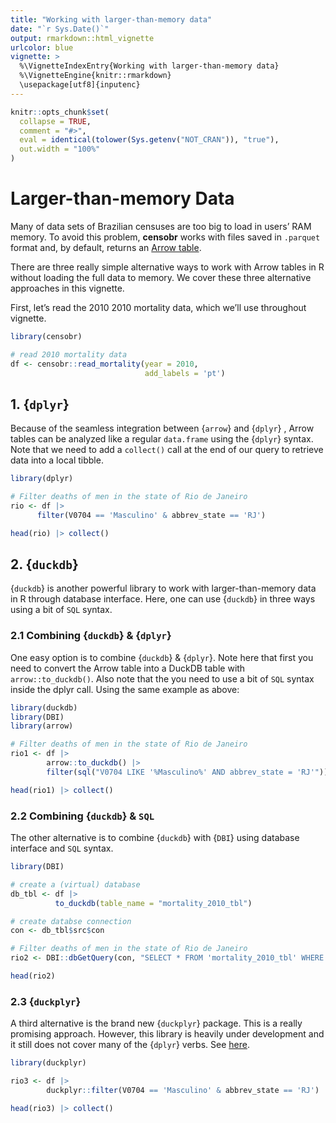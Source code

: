 ```yaml
---
title: "Working with larger-than-memory data"
date: "`r Sys.Date()`"
output: rmarkdown::html_vignette
urlcolor: blue
vignette: >
  %\VignetteIndexEntry{Working with larger-than-memory data}
  %\VignetteEngine{knitr::rmarkdown}
  \usepackage[utf8]{inputenc}
---
```


```r
knitr::opts_chunk$set(
  collapse = TRUE,
  comment = "#>",
  eval = identical(tolower(Sys.getenv("NOT_CRAN")), "true"),
  out.width = "100%"
)

```
# Larger-than-memory Data

Many of data sets of Brazilian censuses are too big to load in users' RAM memory. To avoid this problem, **censobr** works with files saved in `.parquet` format and, by default, returns an [Arrow table](https://arrow.apache.org/docs/r/articles/arrow.html#tabular-data-in-arrow).

There are three really simple alternative ways to work with Arrow tables in R without loading the full data to memory. We cover these three alternative approaches in this vignette.

First, let's read the 2010 2010 mortality data, which we'll use throughout vignette.

```r
library(censobr)

# read 2010 mortality data
df <- censobr::read_mortality(year = 2010,
                              add_labels = 'pt')
```

## 1.  {`dplyr`} 

Because of the seamless integration between {`arrow`} and  {`dplyr`} , Arrow tables can be analyzed like a regular `data.frame` using the {`dplyr`} syntax. Note that we need to add a `collect()` call at the end of our query to retrieve data into a local tibble.

```r
library(dplyr)

# Filter deaths of men in the state of Rio de Janeiro
rio <- df |>
      filter(V0704 == 'Masculino' & abbrev_state == 'RJ')

head(rio) |> collect()

```

## 2. {`duckdb`}

{`duckdb`} is another powerful library to work with larger-than-memory data in R through database interface. Here, one can use {`duckdb`} in three ways using a bit of `SQL` syntax.


### 2.1 Combining {`duckdb`} & {`dplyr`}

One easy option is to combine {`duckdb`} & {`dplyr`}. Note here that first you need to convert the Arrow table into a DuckDB table with `arrow::to_duckdb()`. Also note that the you need to use a bit of `SQL` syntax inside the dplyr call. Using the same example as above:

```r
library(duckdb)
library(DBI)
library(arrow)

# Filter deaths of men in the state of Rio de Janeiro
rio1 <- df |>
        arrow::to_duckdb() |>
        filter(sql("V0704 LIKE '%Masculino%' AND abbrev_state = 'RJ'"))

head(rio1) |> collect()

```

### 2.2 Combining {`duckdb`} &  `SQL`

The other alternative is to combine {`duckdb`} with {`DBI`} using database interface and `SQL` syntax.


```r
library(DBI)

# create a (virtual) database
db_tbl <- df |>
          to_duckdb(table_name = "mortality_2010_tbl")

# create databse connection
con <- db_tbl$src$con

# Filter deaths of men in the state of Rio de Janeiro
rio2 <- DBI::dbGetQuery(con, "SELECT * FROM 'mortality_2010_tbl' WHERE V0704 LIKE '%Masculino%' AND abbrev_state = 'RJ'")

head(rio2)

```
### 2.3 {`duckplyr`} 

A third alternative is the brand new {`duckplyr`} package. This is a really promising approach. However, this library is heavily under development and it still does not cover many of the {`dplyr`} verbs. See [here](https://duckdb.org/2024/04/02/duckplyr.html).

```r
library(duckplyr)

rio3 <- df |>
        duckplyr::filter(V0704 == 'Masculino' & abbrev_state == 'RJ')

head(rio3) |> collect()
```
